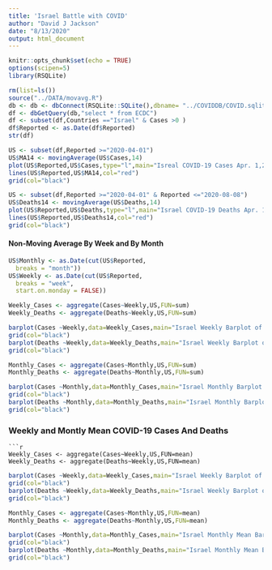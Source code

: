 ---
title: 'Israel Battle with COVID'
author: "David J Jackson"
date: "8/13/2020"
output: html_document
---

```{r setup, include=FALSE}
knitr::opts_chunk$set(echo = TRUE)
options(scipen=5)
library(RSQLite)
```
```{r}
rm(list=ls())
source("../DATA/movavg.R")
db <- db <- dbConnect(RSQLite::SQLite(),dbname= "../COVIDDB/COVID.sqlite3")
df <- dbGetQuery(db,"select * from ECDC")
df <- subset(df,Countries =="Israel" & Cases >0 )
df$Reported <- as.Date(df$Reported)
str(df)

```
```{r}
US <- subset(df,Reported >="2020-04-01")
US$MA14 <- movingAverage(US$Cases,14)
plot(US$Reported,US$Cases,type="l",main="Isreal COVID-19 Cases Apr. 1,2020 - Aug. 12, 2020")
lines(US$Reported,US$MA14,col="red")
grid(col="black")
```
```{r}
US <- subset(df,Reported >="2020-04-01" & Reported <="2020-08-08")
US$Deaths14 <- movingAverage(US$Deaths,14)
plot(US$Reported,US$Deaths,type="l",main="Israel COVID-19 Deaths Apr. 1,2020 - Aug. 12, 2020")
lines(US$Reported,US$Deaths14,col="red")
grid(col="black")
```

#### Non-Moving Average By Week and By Month

```{r}
US$Monthly <- as.Date(cut(US$Reported,
  breaks = "month"))
US$Weekly <- as.Date(cut(US$Reported,
  breaks = "week",
  start.on.monday = FALSE))

```
```{r}
Weekly_Cases <- aggregate(Cases~Weekly,US,FUN=sum)
Weekly_Deaths <- aggregate(Deaths~Weekly,US,FUN=sum)

```
```{r}
barplot(Cases ~Weekly,data=Weekly_Cases,main="Israel Weekly Barplot of Cases")
grid(col="black")
barplot(Deaths ~Weekly,data=Weekly_Deaths,main="Israel Weekly Barplot of Deaths")
grid(col="black")
```
```{r}

Monthly_Cases <- aggregate(Cases~Monthly,US,FUN=sum)
Monthly_Deaths <- aggregate(Deaths~Monthly,US,FUN=sum)
```
```{r}
barplot(Cases ~Monthly,data=Monthly_Cases,main="Israel Monthly Barplot of Total Cases")
grid(col="black")
barplot(Deaths ~Monthly,data=Monthly_Deaths,main="Israel Monthly Barplot of Total Deaths")
grid(col="black")
```

### Weekly and Montly Mean COVID-19 Cases And Deaths

```
```{r}
Weekly_Cases <- aggregate(Cases~Weekly,US,FUN=mean)
Weekly_Deaths <- aggregate(Deaths~Weekly,US,FUN=mean)

```
```{r}
barplot(Cases ~Weekly,data=Weekly_Cases,main="Israel Weekly Barplot of Mean Cases")
grid(col="black")
barplot(Deaths ~Weekly,data=Weekly_Deaths,main="Israel Weekly Barplot of Mean Deaths")
grid(col="black")
```
```{r}

Monthly_Cases <- aggregate(Cases~Monthly,US,FUN=mean)
Monthly_Deaths <- aggregate(Deaths~Monthly,US,FUN=mean)
```
```{r}
barplot(Cases ~Monthly,data=Monthly_Cases,main="Israel Monthly Mean Barplot of Cases")
grid(col="black")
barplot(Deaths ~Monthly,data=Monthly_Deaths,main="Israel Monthly Mean Barplot of Deaths")
grid(col="black")
```
